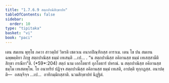 ```yaml
---
title: "1.7.6.9 สตฺถปาณิสิกฺขาปท"
tableOfContents: false
sidebar:
  order: 10
type: "tipitaka"
basket: "vi"
book: "paci"
---
```



<DynamicBreadcrumb />

<Division number="636" book="paci">

<Paragraph number="1990" book="paci">
เตน สมเยน พุทฺโธ ภควา สาวตฺถิยํ วิหรติ เชตวเน อนาถปิณฺฑิกสฺส อาราเม. เตน โข ปน สมเยน ฉพฺพคฺคิยา ภิกฺขู สตฺถปาณิสฺส ธมฺมํ เทเสนฺติ …เป… .
</Paragraph>

<Paragraph number="1991" book="paci">
<Emphasis>“น สตฺถปาณิสฺส อคิลานสฺส ธมฺมํ เทเสสฺสามีติ สิกฺขา กรณียา”</Emphasis>ติ. (*59*:<Emphasis>204</Emphasis>)
</Paragraph>

<Paragraph number="1992" book="paci">
<Emphasis>สตฺถํ</Emphasis> นาม เอกโตธารํ อุภโตธารํ ปหรณํ.
</Paragraph>

<Paragraph number="1993" book="paci">
น สตฺถปาณิสฺส อคิลานสฺส ธมฺโม เทเสตพฺโพ. โย อนาทริยํ ปฏิจฺจ สตฺถปาณิสฺส อคิลานสฺส ธมฺมํ เทเสติ, อาปตฺติ ทุกฺกฏสฺส.
</Paragraph>

<Paragraph number="1994" book="paci">
อนาปตฺติ—  อสญฺจิจฺจ …เป…  อาทิกมฺมิกสฺสาติ.

</Paragraph>
</Division>

<Paragraph number="1995" type="center" book="paci">
นวมสิกฺขาปทํ นิฏฺฐิตํ.
</Paragraph>